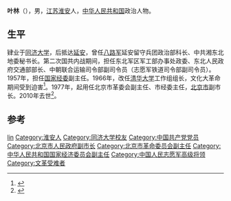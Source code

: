 {{about||明洪武二十四年进士|叶林}}
'''叶林'''（{{bd|1912年|12月|2010年|7月14日}}），男，[[江苏|江苏]][[淮安|淮安]]人，[[中华人民共和国|中华人民共和国]]政治人物。

== 生平 ==
肄业于[[同济大学|同济大学]]，后抵达[[延安|延安]]，曾任[[八路军|八路军]]延安留守兵团政治部科长、中共湘东北地委秘书长。第二次国共内战期间，担任东北军区军工部办事处政委、东北人民政府交通部部长、中朝联合运输司令部副司令员（志愿军铁道司令部副司令员）。1957年，担任[[中华人民共和国国家经济委员会|国家经委]]副主任。1966年，改任[[清华大学|清华大学]]工作组组长，文化大革命期间受到迫害<ref>{{cite news|title=新华社为天安门事件平反电讯稿发出经过|url=http://www.chinawriter.com.cn/bk/2004-07-16/1381.html|accessdate=2014-12-03|newspaper=中国作家网}}</ref>。1977年，起用任北京市革委会副主任、市经委主任，[[北京市|北京市]]副市长。2010年去世<ref>{{cite news|title=北京市原副市长叶林同志逝世 各界领导送别|url=http://nv.qianlong.com/33530/2010/07/21/2841@5911169.htm|accessdate=2014-12-03|newspaper=千龙网|deadurl=yes|archiveurl=https://web.archive.org/web/20160304091705/http://nv.qianlong.com/33530/2010/07/21/2841@5911169.htm|archivedate=2016-03-04}}</ref>。

== 参考 ==
{{reflist}}

{{中国政治人物小作品}}

{{Authority control}}
{{DEFAULTSORT:ye lin}}
[[Category:葉姓|lin]]
[[Category:淮安人|Category:淮安人]]
[[Category:同济大学校友|Category:同济大学校友]]
[[Category:中国共产党党员|Category:中国共产党党员]]
[[Category:北京市人民政府副市长|Category:北京市人民政府副市长]]
[[Category:北京市革命委员会副主任|Category:北京市革命委员会副主任]]
[[Category:中华人民共和国国家经济委员会副主任|Category:中华人民共和国国家经济委员会副主任]]
[[Category:中国人民志愿军高级将领|Category:中国人民志愿军高级将领]]
[[Category:文革受难者|Category:文革受难者]]
